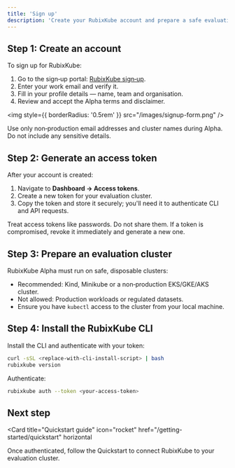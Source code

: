 ```yaml
---
title: 'Sign up'
description: 'Create your RubixKube account and prepare a safe evaluation environment'
---
```


## Step 1: Create an account

To sign up for RubixKube:

1. Go to the sign‑up portal: [RubixKube sign‑up](<replace-with-signup-url>).
2. Enter your work email and verify it.
3. Fill in your profile details — name, team and organisation.
4. Review and accept the Alpha terms and disclaimer.

  <img
  style={{ borderRadius: '0.5rem' }}
  src="/images/signup-form.png"
/>

<Warning>
Use only non‑production email addresses and cluster names during Alpha. Do not include any sensitive details.
</Warning>

## Step 2: Generate an access token

After your account is created:

1. Navigate to **Dashboard → Access tokens**.
2. Create a new token for your evaluation cluster.
3. Copy the token and store it securely; you'll need it to authenticate CLI and API requests.

<Note>
Treat access tokens like passwords. Do not share them. If a token is compromised, revoke it immediately and generate a new one.
</Note>

## Step 3: Prepare an evaluation cluster

RubixKube Alpha must run on safe, disposable clusters:

- Recommended: Kind, Minikube or a non‑production EKS/GKE/AKS cluster.
- Not allowed: Production workloads or regulated datasets.
- Ensure you have `kubectl` access to the cluster from your local machine.

## Step 4: Install the RubixKube CLI

Install the CLI and authenticate with your token:

```bash
curl -sSL <replace-with-cli-install-script> | bash
rubixkube version
```

Authenticate:

```bash
rubixkube auth --token <your-access-token>
```

## Next step

<Card
  title="Quickstart guide"
  icon="rocket"
  href="/getting-started/quickstart"
  horizontal
>
Once authenticated, follow the Quickstart to connect RubixKube to your evaluation cluster.
</Card>